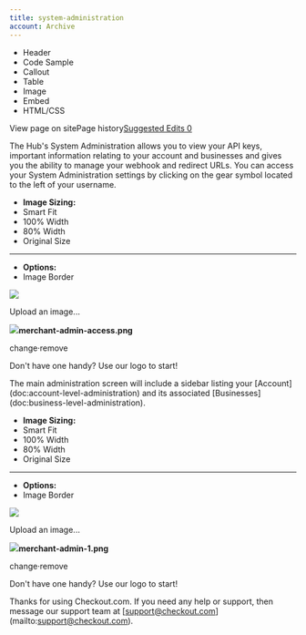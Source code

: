 ```yaml
---
title: system-administration
account: Archive
---
```


*   Header
*   Code Sample
*   Callout
*   Table
*   Image
*   Embed
*   HTML/CSS

View page on sitePage history[Suggested Edits 0](/project/checkoutdocs-legacy/v1.9/suggested)

The Hub's System Administration allows you to view your API keys, important information relating to your account and businesses and gives you the ability to manage your webhook and redirect URLs. You can access your System Administration settings by clicking on the gear symbol located to the left of your username. 

*   **Image Sizing:**
*    Smart Fit
*    100% Width
*    80% Width
*    Original Size
*   * * *
    
*   **Options:**
*    Image Border

![](https://files.readme.io/88fbc2f-merchant-admin-access.png)

Upload an image...

![](https://files.readme.io/88fbc2f-merchant-admin-access.png)**merchant-admin-access.png**

change·remove

Don't have one handy? Use our logo to start!

The main administration screen will include a sidebar listing your \[Account\](doc:account-level-administration) and its associated \[Businesses\](doc:business-level-administration). 

*   **Image Sizing:**
*    Smart Fit
*    100% Width
*    80% Width
*    Original Size
*   * * *
    
*   **Options:**
*    Image Border

![](https://files.readme.io/d1b528b-merchant-admin-1.png)

Upload an image...

![](https://files.readme.io/d1b528b-merchant-admin-1.png)**merchant-admin-1.png**

change·remove

Don't have one handy? Use our logo to start!

Thanks for using Checkout.com. If you need any help or support, then message our support team at \[support@checkout.com\](mailto:support@checkout.com).